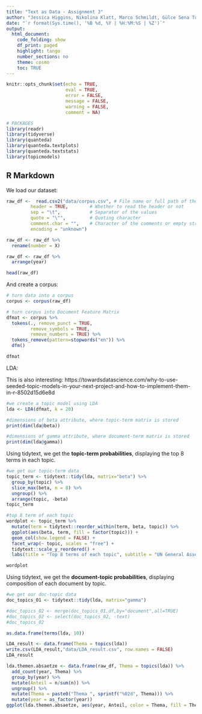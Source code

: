 ```yaml
---
title: "Text as Data - Assignment 3"
author: "Jessica Higgins, Nikolina Klatt, Marco Schmildt, Gülce Sena Tuncer"
date: "`r format(Sys.time(), '%B %d, %Y | %H:%M:%S | %Z')`"
output:
  html_document:
    code_folding: show
    df_print: paged
    highlight: tango
    number_sections: no
    theme: cosmo
    toc: TRUE
---
```


```r

knitr::opts_chunk$set(echo = TRUE,
                      eval = TRUE,
                      error = FALSE,
                      message = FALSE,
                      warning = FALSE,
                      comment = NA)
```

```r
# PACKAGES
library(readr)
library(tidyverse)
library(quanteda)
library(quanteda.textplots)
library(quanteda.textstats)
library(topicmodels)
```

## R Markdown

We load our dataset:

```r
raw_df <-  read.csv2("data/corpus.csv", # File name or full path of the file
         header = TRUE,        # Whether to read the header or not
         sep = "\t",           # Separator of the values
         quote = "\"",         # Quoting character
         comment.char = "",    # Character of the comments or empty string 
         encoding = "unknown")

raw_df <- raw_df %>% 
  rename(number = X) 

raw_df <- raw_df %>% 
  arrange(year)

head(raw_df)

```
And create a corpus:

```r
# turn data into a corpus
corpus <- corpus(raw_df)

# turn corpus into Document Feature Matrix
dfmat <- corpus %>% 
  tokens(., remove_punct = TRUE,
         remove_symbols = TRUE,
         remove_numbers = TRUE) %>%
  tokens_remove(pattern=stopwords("en")) %>% 
  dfm()

dfmat

```

LDA:

This is also interesting: https://towardsdatascience.com/why-to-use-seeded-topic-models-in-your-next-project-and-how-to-implement-them-in-r-8502d15d6e8d

```r
#we create a topic model using LDA
lda <- LDA(dfmat, k = 20)

#dimensions of beta attribute, where topic-term matrix is stored
print(dim(lda@beta))

#dimensions of gamma attribute, where document-term matrix is stored
print(dim(lda@gamma))

```

Using tidytext, we get the **topic-term probabilities**, displaying the top 8 terms in each topic.

```r
#we get our topic-term data
topic_term <- tidytext::tidy(lda, matrix="beta") %>%
  group_by(topic) %>%
  slice_max(beta, n = 8) %>%
  ungroup() %>%
  arrange(topic, -beta)
topic_term

```

```r
#top 8 term of each topic
wordplot <- topic_term %>%
  mutate(term = tidytext::reorder_within(term, beta, topic)) %>%
  ggplot(aes(beta, term, fill = factor(topic))) +
  geom_col(show.legend = FALSE) +
  facet_wrap(~ topic, scales = "free") +
  tidytext::scale_y_reordered() +
  labs(title = "Top 8 terms of each topic", subtitle = "UN General Assembly Debates, 1970-2020")

wordplot
```

Using tidytext, we get the **document-topic probabilities**, displaying composition of each document by topic.

```r
#we get our doc-topic data
doc_topics_01 <- tidytext::tidy(lda, matrix="gamma")

#doc_topics_02 <- merge(doc_topics_01,df,by="document",all=TRUE)
#doc_topics_02 <- select(doc_topics_02, -text)
#doc_topics_02
```

```r

as.data.frame(terms(lda, 10))
```


```r

LDA_result <- data.frame(Thema = topics(lda))
write.csv(LDA_result,"data/LDA_result.csv", row.names = FALSE)
LDA_result
```


```r

lda.themen.absaetze <- data.frame(raw_df, Thema = topics(lda)) %>%
  add_count(year, Thema) %>%
  group_by(year) %>% 
  mutate(Anteil = n/sum(n)) %>% 
  ungroup() %>% 
  mutate(Thema = paste0("Thema ", sprintf("%02d", Thema))) %>% 
  mutate(year = as_factor(year))
ggplot(lda.themen.absaetze, aes(year, Anteil, color = Thema, fill = Thema)) + geom_bar(stat="identity") + ggtitle("LDA-Topics ") + xlab("") + ylab("Themen-Anteil (%)") + theme(axis.text.x = element_text(angle = 45, hjust = 1))

```


